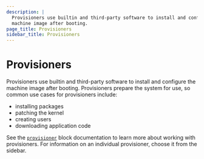 ```yaml
---
description: |
  Provisioners use builtin and third-party software to install and configure the
  machine image after booting.
page_title: Provisioners
sidebar_title: Provisioners
---
```


# Provisioners

Provisioners use builtin and third-party software to install and configure the
machine image after booting. Provisioners prepare the system for use, so common
use cases for provisioners include:

- installing packages
- patching the kernel
- creating users
- downloading application code

See the [`provisioner`](/docs/templates/hcl_templates/blocks/build/provisioner) block documentation to learn more
about working with provisioners. For information on an individual provisioner,
choose it from the sidebar.
